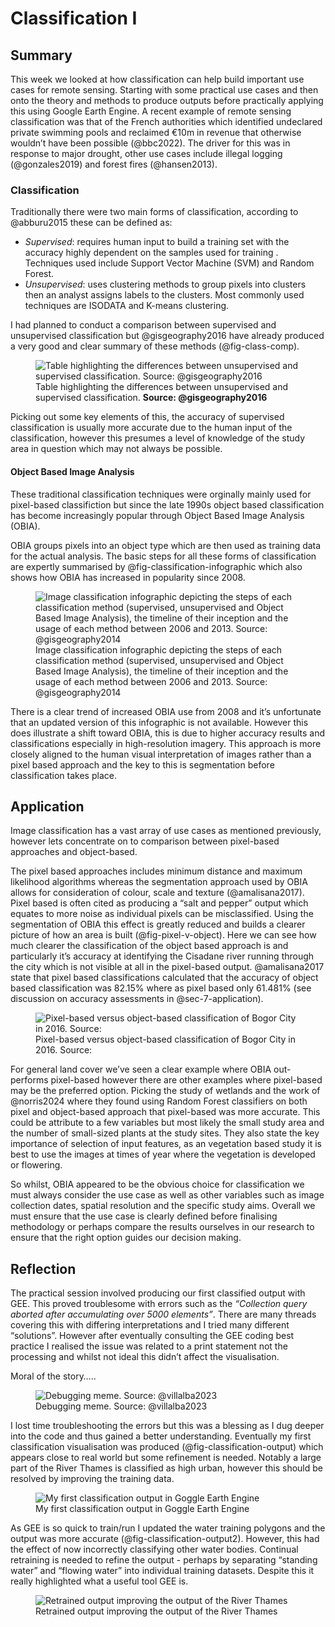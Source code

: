 # Classification I

## Summary {#sec-6-summary}

This week we looked at how classification can help build important use cases for remote sensing. Starting with some practical use cases and then onto the theory and methods to produce outputs before practically applying this using Google Earth Engine. A recent example of remote sensing classification was that of the French authorities which identified undeclared private swimming pools and reclaimed €10m in revenue that otherwise wouldn't have been possible (@bbc2022). The driver for this was in response to major drought, other use cases include illegal logging (@gonzales2019) and forest fires (@hansen2013).

### Classification {#sec-6-sum-class}

Traditionally there were two main forms of classification, according to @abburu2015 these can be defined as:

-   *Supervised*: requires human input to build a training set with the accuracy highly dependent on the samples used for training . Techniques used include Support Vector Machine (SVM) and Random Forest.
-   *Unsupervised*: uses clustering methods to group pixels into clusters then an analyst assigns labels to the clusters. Most commonly used techniques are ISODATA and K-means clustering.

I had planned to conduct a comparison between supervised and unsupervised classification but @gisgeography2016 have already produced a very good and clear summary of these methods (@fig-class-comp).

![Table highlighting the differences between unsupervised and supervised classification. **Source: @gisgeography2016**](images/classification_comparison.png){#fig-class-comp fig-align="center"}

Picking out some key elements of this, the accuracy of supervised classification is usually more accurate due to the human input of the classification, however this presumes a level of knowledge of the study area in question which may not always be possible.

#### Object Based Image Analysis {#sec-7-sum-obia}

These traditional classification techniques were orginally mainly used for pixel-based classifiction but since the late 1990s object based classification has become increasingly popular through Object Based Image Analysis (OBIA).

OBIA groups pixels into an object type which are then used as training data for the actual analysis. The basic steps for all these forms of classification are expertly summarised by @fig-classification-infographic which also shows how OBIA has increased in popularity since 2008.

![Image classification infographic depicting the steps of each classification method (supervised, unsupervised and Object Based Image Analysis), the timeline of their inception and the usage of each method between 2006 and 2013. Source: @gisgeography2014](images/image-classification-infographic.png){#fig-classification-infographic fig-align="center"}

There is a clear trend of increased OBIA use from 2008 and it's unfortunate that an updated version of this infographic is not available. However this does illustrate a shift toward OBIA, this is due to higher accuracy results and classifications especially in high-resolution imagery. This approach is more closely aligned to the human visual interpretation of images rather than a pixel based approach and the key to this is segmentation before classification takes place.

## Application {#sec-6-application}

Image classification has a vast array of use cases as mentioned previously, however lets concentrate on to comparison between pixel-based approaches and object-based.

The pixel based approaches includes minimum distance and maximum likelihood algorithms whereas the segmentation approach used by OBIA allows for consideration of colour, scale and texture (@amalisana2017). Pixel based is often cited as producing a "salt and pepper" output which equates to more noise as individual pixels can be misclassified. Using the segmentation of OBIA this effect is greatly reduced and builds a clearer picture of how an area is built (@fig-pixel-v-object). Here we can see how much clearer the classification of the object based approach is and particularly it's accuracy at identifying the Cisadane river running through the city which is not visible at all in the pixel-based output. @amalisana2017 state that pixel based classifications calculated that the accuracy of object based classification was 82.15% where as pixel based only 61.481% (see discussion on accuracy assessments in @sec-7-application). 

![Pixel-based versus object-based classification of Bogor City in 2016. Source:](images/pixel_v_object_classification.png){#fig-pixel-v-object fig-align="center"} 

For general land cover we've seen a clear example where OBIA out-performs pixel-based however there are other examples where pixel-based may be the preferred option. Picking the study of wetlands and the work of @norris2024 where they found using Random Forest classifiers on both pixel and object-based approach that pixel-based was more accurate. This could be attribute to a few variables but most likely the small study area and the number of small-sized plants at the study sites. They also state the key importance of selection of input features, as an vegetation based study it is best to use the images at times of year where the vegetation is developed or flowering.

So whilst, OBIA appeared to be the obvious choice for classification we must always consider the use case as well as other variables such as image collection dates, spatial resolution and the specific study aims. Overall we must ensure that the use case is clearly defined before finalising methodology or perhaps compare the results ourselves in our research to ensure that the right option guides our decision making.

## Reflection {#sec-6-reflection}

The practical session involved producing our first classified output with GEE. This proved troublesome with errors such as the *"Collection query aborted after accumulating over 5000 elements"*. There are many threads covering this with differing interpretations and I tried many different "solutions". However after eventually consulting the GEE coding best practice I realised the issue was related to a print statement not the processing and whilst not ideal this didn't affect the visualisation.

Moral of the story.....

![Debugging meme. Source: @villalba2023](images/debugging_meme.webp){#fig-debugging_meme fig-align="center"}

I lost time troubleshooting the errors but this was a blessing as I dug deeper into the code and thus gained a better understanding. Eventually my first classification visualisation was produced (@fig-classification-output) which appears close to real world but some refinement is needed. Notably a large part of the River Thames is classified as high urban, however this should be resolved by improving the training data.

![My first classification output in Goggle Earth Engine](images/classification_output.png){#fig-classification-output fig-align="center"} 

As GEE is so quick to train/run I updated the water training polygons and the output was more accurate (@fig-classification-output2). However, this had the effect of now incorrectly classifying other water bodies. Continual retraining is needed to refine the output - perhaps by separating "standing water" and "flowing water" into individual training datasets. Despite this it really highlighted what a useful tool GEE is.

![Retrained output improving the output of the River Thames](images/classification_output2.png){#fig-classification-output2 fig-align="center"}